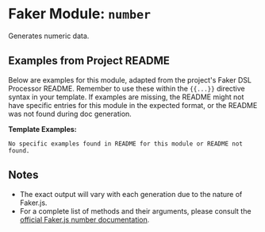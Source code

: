 # Faker Module: `number`

Generates numeric data.

## Examples from Project README

Below are examples for this module, adapted from the project's Faker DSL Processor README.
Remember to use these within the `{{...}}` directive syntax in your template.
If examples are missing, the README might not have specific entries for this module in the expected format, or the README was not found during doc generation.

**Template Examples:**
```text
No specific examples found in README for this module or README not found.
```

## Notes
- The exact output will vary with each generation due to the nature of Faker.js.
- For a complete list of methods and their arguments, please consult the [official Faker.js number documentation](https://fakerjs.dev/api/number.html).

